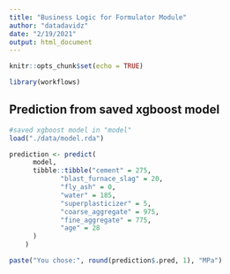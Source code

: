 ```yaml
---
title: "Business Logic for Formulator Module"
author: "datadavidz"
date: "2/19/2021"
output: html_document
---
```


```r
knitr::opts_chunk$set(echo = TRUE)
```

```r
library(workflows)
```


## Prediction from saved xgboost model

```r
#saved xgboost model in "model"
load("./data/model.rda")
```

```r
prediction <- predict(
      model,
      tibble::tibble("cement" = 275,
             "blast_furnace_slag" = 20,
             "fly_ash" = 0,
             "water" = 185,
             "superplasticizer" = 5,
             "coarse_aggregate" = 975,
             "fine_aggregate" = 775,
             "age" = 28
      )
    )

paste("You chose:", round(prediction$.pred, 1), "MPa")
```

